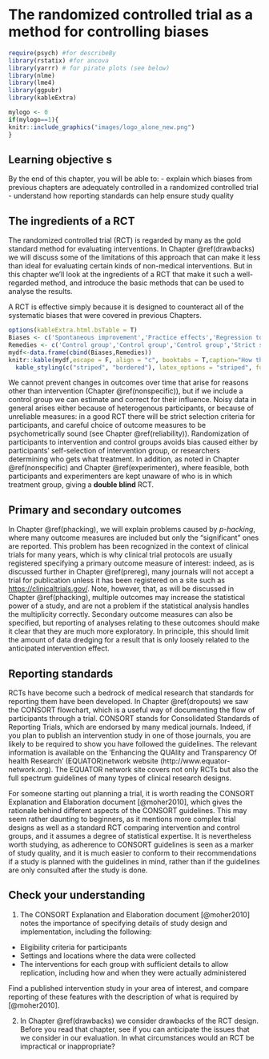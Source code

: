 # The randomized controlled trial as a method for controlling biases {#RCT}

```r
require(psych) #for describeBy
library(rstatix) #for ancova
library(yarrr) # for pirate plots (see below)
library(nlme)
library(lme4)
library(ggpubr)
library(kableExtra)
```

```r
mylogo <- 0
if(mylogo==1){
knitr::include_graphics("images/logo_alone_new.png")
}
```

## Learning objective s 
By the end of this chapter, you will be able to:
-   explain which biases from previous chapters are adequately controlled in a randomized controlled trial  
-   understand how reporting standards can help ensure study quality   

## The ingredients of a RCT
The randomized controlled trial (RCT) is regarded by many as the gold standard method for evaluating interventions. In Chapter \@ref(drawbacks) we will discuss some of the limitations of this approach that can make it less than ideal for evaluating certain kinds of non-medical interventions. But in this chapter we'll look at the ingredients of a RCT that make it such a well-regarded method, and introduce the basic methods that can be used to analyse the results.

A RCT is effective simply because it is designed to counteract all of the systematic biases that were covered in previous Chapters.

```r
options(kableExtra.html.bsTable = T)
Biases <- c('Spontaneous improvement','Practice effects','Regression to the mean','Noisy data (1)','Noisy data (2)','Selection bias', 'Placebo effects', 'Experimenter bias (1)','Experimenter bias (2)','Biased drop-outs','Low power','False positives due to p-hacking')
Remedies <- c('Control group','Control group','Control group','Strict selection criteria for participants','Outcomes with low measurement error','Random assignment to intervention','Participant unaware of assignment','Experimenter unaware of assignment','Strictly specified protocol','Intention-to-treat/Instrumental variable analysis','A priori power analysis','Registration of trial protocol')
mydf<-data.frame(cbind(Biases,Remedies))
knitr::kable(mydf,escape = F, align = "c", booktabs = T,caption="How the RCT design deals with threats to study validity") %>%
  kable_styling(c("striped", "bordered"), latex_options = "striped", full_width = F) 

```

We cannot prevent changes in outcomes over time that arise for reasons other than intervention (Chapter \@ref(nonspecific)), but if we include a control group we can estimate and correct for their influence.\index{controls} Noisy data in general arises either because of heterogenous participants, or because of unreliable measures: in a good RCT there will be strict selection criteria for participants, and careful choice of outcome measures to be psychometrically sound (see Chapter \@ref(reliability)). Randomization of participants to intervention and control groups avoids bias caused either by participants' self-selection of intervention group,\index{randomization} or researchers determining who gets what treatment. In addition, as noted in Chapter \@ref(nonspecific) and Chapter \@ref(experimenter), where feasible, both participants and experimenters are kept unaware of who is in which treatment group, giving a **double blind** RCT.\index{double blind trial}

## Primary and secondary outcomes
In Chapter \@ref(phacking), we will explain problems caused by *p-hacking*, where many outcome measures are included but only the "significant" ones are reported. This problem has been recognized in the context of clinical trials for many years, which is why clinical trial protocols are usually registered specifying a primary outcome measure of interest: indeed, as is discussed further in Chapter \@ref(prereg), many journals will not accept a trial for publication unless it has been registered on a site such as <https://clinicaltrials.gov/>. Note, however, that, as will be discussed in Chapter \@ref(phacking), multiple outcomes may increase the statistical power of a study, and are not a problem if the statistical analysis handles the multiplicity correctly. Secondary outcome measures can also be specified, but reporting of analyses relating to these outcomes should make it clear that they are much more exploratory. In principle, this should limit the amount of data dredging for a result that is only loosely related to the anticipated intervention effect.

## Reporting standards  
RCTs have become such a bedrock of medical research that standards for reporting them have been developed. In Chapter \@ref(dropouts) we saw the CONSORT flowchart\index{guidelines!CONSORT}, which is a useful way of documenting the flow of participants through a trial. CONSORT stands for Consolidated Standards of Reporting Trials, which are endorsed by many medical journals. Indeed, if you plan to publish an intervention study in one of those journals, you are likely to be required to show you have followed the guidelines. The relevant information is available on the 'Enhancing the QUAlity and Transparency Of health Research' (EQUATOR)network website (http://www.equator-network.org). The EQUATOR network site covers not only RCTs but also the full spectrum guidelines of many types of clinical research designs.\index{EQUATOR}

For someone starting out planning a trial, it is worth reading the CONSORT Explanation and Elaboration document [@moher2010], which gives the rationale behind different aspects of the CONSORT guidelines. This may seem rather daunting to beginners, as it mentions more complex trial designs as well as a standard RCT comparing intervention and control groups, and it assumes a degree of statistical expertise. It is nevertheless worth studying, as adherence to CONSORT guidelines\index{reporting guidelines} is seen as a marker of study quality\index{quality}, and it is much easier to conform to their recommendations if a study is planned with the guidelines in mind, rather than if the guidelines are only consulted after the study is done.

## Check your understanding

1. The CONSORT Explanation and Elaboration document [@moher2010] notes the importance of specifying details of study design and implementation, including the following:

-   Eligibility criteria for participants  
-   Settings and locations where the data were collected  
-   The interventions for each group with sufficient details to allow replication, including how and when they were actually administered  

Find a published intervention study in your area of interest, and compare reporting of these features with the description of what is required by [@moher2010]. 

2.  In Chapter \@ref(drawbacks) we consider drawbacks of the RCT design. Before you read that chapter, see if you can anticipate the issues that we consider in our evaluation. In what circumstances would an RCT be impractical or inappropriate?  
